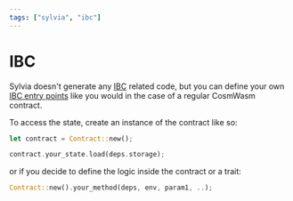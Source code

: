 ```yaml
---
tags: ["sylvia", "ibc"]
---
```



# IBC

Sylvia doesn't generate any [IBC](../../ibc) related code, but you can define
your own [IBC entry points](../../ibc/diy-protocol#Entrypoints) like you would
in the case of a regular CosmWasm contract.

To access the state, create an instance of the contract like so:

```rust
let contract = Contract::new();

contract.your_state.load(deps.storage);
```

or if you decide to define the logic inside the contract or a trait:

```rust
Contract::new().your_method(deps, env, param1, ..);
```
